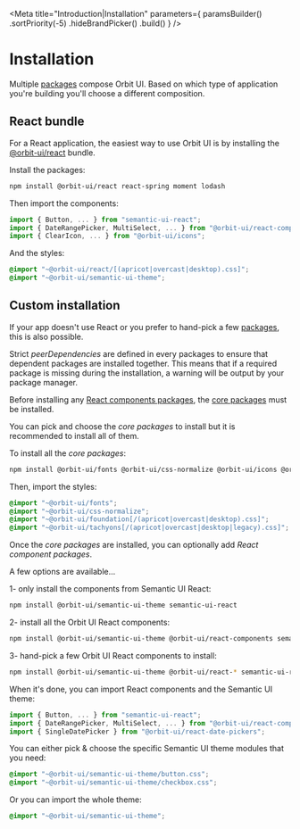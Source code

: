 
<Meta
    title="Introduction|Installation"
    parameters={
        paramsBuilder()
            .sortPriority(-5)
            .hideBrandPicker()
            .build()
    }
/>

<Anchor storyId="introduction-installation--page" />

<GithubLink filePath="/" />

# Installation

Multiple [packages](?path=/docs/introduction-packages--page) compose Orbit UI. Based on which type of application you're building you'll choose a different composition.

## React bundle

For a React application, the easiest way to use Orbit UI is by installing the [@orbit-ui/react](https://www.npmjs.com/package/@orbit-ui/react) bundle.

Install the packages:

```bash
npm install @orbit-ui/react react-spring moment lodash
```

Then import the components:

```javascript
import { Button, ... } from "semantic-ui-react";
import { DateRangePicker, MultiSelect, ... } from "@orbit-ui/react-components";
import { ClearIcon, ... } from "@orbit-ui/icons";
```

And the styles:

```css
@import "~@orbit-ui/react/[(apricot|overcast|desktop).css]";
@import "~@orbit-ui/semantic-ui-theme";
```

## Custom installation

If your app doesn't use React or you prefer to hand-pick a few [packages](?path=/docs/introduction-packages--page), this is also possible.

Strict *peerDependencies* are defined in every packages to ensure that dependent packages are installed together. This means that if a required package is missing during the installation, a warning will be output by your package manager.

Before installing any [React components packages](?path=/docs/introduction-packages--page#react-components), the [core packages](?path=/docs/introduction-packages--page#core) must be installed.

You can pick and choose the *core packages* to install but it is recommended to install all of them.

To install all the *core packages*:

```bash
npm install @orbit-ui/fonts @orbit-ui/css-normalize @orbit-ui/icons @orbit-ui/foundation @orbit-ui/tachyons
```

Then, import the styles:

```css
@import "~@orbit-ui/fonts";
@import "~@orbit-ui/css-normalize";
@import "~@orbit-ui/foundation[/(apricot|overcast|desktop).css]";
@import "~@orbit-ui/tachyons[/(apricot|overcast|desktop|legacy).css]";
```

Once the *core packages* are installed, you can optionally add *React component packages*.

A few options are available...

1- only install the components from Semantic UI React:

```bash
npm install @orbit-ui/semantic-ui-theme semantic-ui-react
```

2- install all the Orbit UI React components:

```bash
npm install @orbit-ui/semantic-ui-theme @orbit-ui/react-components semantic-ui-react react-spring styled-jsx moment lodash
```

3- hand-pick a few Orbit UI React components to install:

```bash
npm install @orbit-ui/semantic-ui-theme @orbit-ui/react-* semantic-ui-react styled-jsx
```

When it's done, you can import React components and the Semantic UI theme:

```javascript
import { Button, ... } from "semantic-ui-react";
import { DateRangePicker, MultiSelect, ... } from "@orbit-ui/react-components";
import { SingleDatePicker } from "@orbit-ui/react-date-pickers";
```

You can either pick & choose the specific Semantic UI theme modules that you need:

```css
@import "~@orbit-ui/semantic-ui-theme/button.css";
@import "~@orbit-ui/semantic-ui-theme/checkbox.css";
```

Or you can import the whole theme:

```css
@import "~@orbit-ui/semantic-ui-theme";
```
